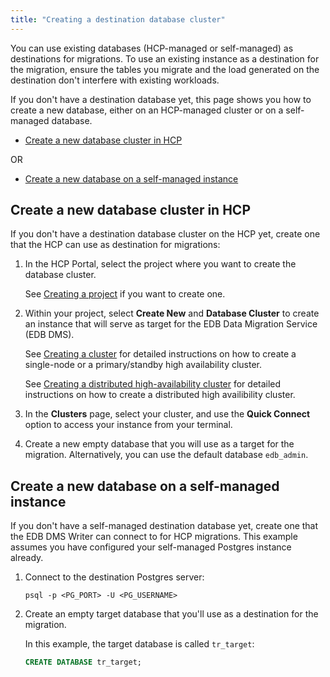 ```yaml
---
title: "Creating a destination database cluster"
---
```


You can use existing databases (HCP-managed or self-managed) as destinations for migrations. To use an existing instance as a destination for the migration, ensure the tables you migrate and the load generated on the destination don't interfere with existing workloads.

If you don't have a destination database yet, this page shows you how to create a new database, either on an HCP-managed cluster or on a self-managed database.

- [Create a new database cluster in HCP](#create-a-new-database-cluster-in-hcp)

OR

- [Create a new database on a self-managed instance](#create-a-new-database-on-a-self-managed-instance)

## Create a new database cluster in HCP

If you don't have a destination database cluster on the HCP yet, create one that the HCP can use as destination for migrations:

1.  In the HCP Portal, select the project where you want to create the database cluster.

    See [Creating a project](/edb-postgres-ai/console/using/projects/managing_projects/#creating-a-new-project) if you want to create one.

1.  Within your project, select **Create New** and **Database Cluster** to create an instance that will serve as target for the EDB Data Migration Service (EDB DMS).

    See [Creating a cluster](/edb-postgres-ai/cloud-service/getting_started/creating_cluster/creating_a_cluster/) for detailed instructions on how to create a single-node or a primary/standby high availability cluster.

    See [Creating a distributed high-availability cluster](/edb-postgres-ai/cloud-service/getting_started/creating_cluster/creating_a_dha_cluster/) for detailed instructions on how to create a distributed high availibility cluster.

1.  In the **Clusters** page, select your cluster, and use the **Quick Connect** option to access your instance from your terminal.

1.  Create a new empty database that you will use as a target for the migration. Alternatively, you can use the default database `edb_admin`.

## Create a new database on a self-managed instance

If you don't have a self-managed destination database yet, create one that the EDB DMS Writer can connect to for HCP migrations. This example assumes you have configured your self-managed Postgres instance already.

1. Connect to the destination Postgres server:
   
   ```shell
   psql -p <PG_PORT> -U <PG_USERNAME>
   ```

1.  Create an empty target database that you'll use as a destination for the migration. 
    
    In this example, the target database is called `tr_target`: 

    ```sql
    CREATE DATABASE tr_target;
    ```

